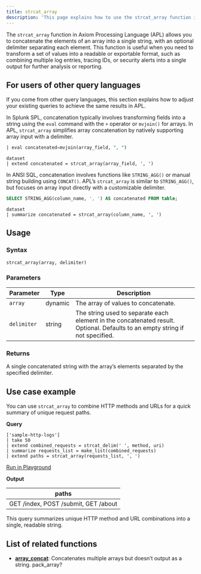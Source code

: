 ```yaml
---
title: strcat_array
description: 'This page explains how to use the strcat_array function in APL.'
---
```


The `strcat_array` function in Axiom Processing Language (APL) allows you to concatenate the elements of an array into a single string, with an optional delimiter separating each element. This function is useful when you need to transform a set of values into a readable or exportable format, such as combining multiple log entries, tracing IDs, or security alerts into a single output for further analysis or reporting.

## For users of other query languages

If you come from other query languages, this section explains how to adjust your existing queries to achieve the same results in APL.

<AccordionGroup>
<Accordion title="Splunk SPL users">

In Splunk SPL, concatenation typically involves transforming fields into a string using the `eval` command with the `+` operator or `mvjoin()` for arrays. In APL, `strcat_array` simplifies array concatenation by natively supporting array input with a delimiter.

<CodeGroup>

```sql Splunk example
| eval concatenated=mvjoin(array_field, ", ")
```

```kusto APL equivalent
dataset
| extend concatenated = strcat_array(array_field, ', ')
```
</CodeGroup>

</Accordion>
<Accordion title="ANSI SQL users">

In ANSI SQL, concatenation involves functions like `STRING_AGG()` or manual string building using `CONCAT()`. APL’s `strcat_array` is similar to `STRING_AGG()`, but focuses on array input directly with a customizable delimiter.

<CodeGroup>

```sql SQL example
SELECT STRING_AGG(column_name, ', ') AS concatenated FROM table;
```

```kusto APL equivalent
dataset
| summarize concatenated = strcat_array(column_name, ', ')
```
</CodeGroup>

</Accordion>
</AccordionGroup>

## Usage

### Syntax

```kusto
strcat_array(array, delimiter)
```

### Parameters

| Parameter | Type    | Description                                                                 |
|-----------|---------|-----------------------------------------------------------------------------|
| `array`   | dynamic | The array of values to concatenate.                                         |
| `delimiter` | string  | The string used to separate each element in the concatenated result. Optional. Defaults to an empty string if not specified. |

### Returns

A single concatenated string with the array’s elements separated by the specified delimiter.

## Use case example

You can use `strcat_array` to combine HTTP methods and URLs for a quick summary of unique request paths.

**Query**

```kusto
['sample-http-logs']
| take 50
| extend combined_requests = strcat_delim(' ', method, uri)
| summarize requests_list = make_list(combined_requests)
| extend paths = strcat_array(requests_list, ', ')
```

[Run in Playground](https://play.axiom.co/axiom-play-qf1k/explorer?initForm=%7B%22apl%22%3A%22%5B'sample-http-logs'%5D%20%7C%20take%2050%20%7C%20extend%20combined_requests%20%3D%20strcat_delim('%20'%2C%20method%2C%20uri)%20%7C%20summarize%20requests_list%20%3D%20make_list(combined_requests)%20%7C%20extend%20paths%20%3D%20strcat_array(requests_list%2C%20'%2C%20')%22%7D)

**Output**

| paths                                         |
|-----------------------------------------------|
| GET /index, POST /submit, GET /about          |

This query summarizes unique HTTP method and URL combinations into a single, readable string.

## List of related functions

- [**array_concat**](/apl/array-functions/array_concat-function): Concatenates multiple arrays but doesn’t output as a string.
pack_array?